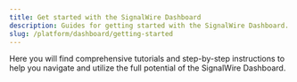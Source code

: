 ```yaml
---
title: Get started with the SignalWire Dashboard
description: Guides for getting started with the SignalWire Dashboard.
slug: /platform/dashboard/getting-started
---
```


Here you will find comprehensive tutorials and step-by-step instructions to help you navigate and utilize the full potential of the SignalWire Dashboard.

<DocCardList />
